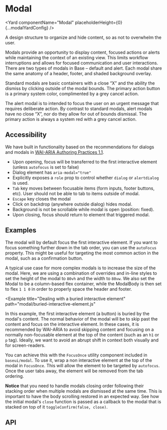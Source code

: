 <!--
Copyright (c) 2018-2020 Uber Technologies, Inc.

This source code is licensed under the MIT license found in the
LICENSE file in the root directory of this source tree.
-->





# Modal

<Yard componentName="Modal" placeholderHeight={0} {...modalYardConfig} />

A design structure to organize and hide content, so as not to overwhelm the user.

Modals provide an opportunity to display content, focused actions or alerts while maintaining the
context of an existing view. This limits workflow interruptions and allows for focused
communication and user interactions. There are two types of modals in Base – default and alert.
Each modal share the same anatomy of a header, footer, and shaded background overlay.

Standard modals are basic containers with a close “X” and the ability the dismiss by clicking outside
of the modal bounds. The primary action button is a primary system color, complimented by a grey
cancel action.

The alert modal is to intended to focus the user on an urgent message that requires deliberate
action. By contrast to standard modals, alert modals have no close “X”, nor do they allow for out
of bounds dismissal. The primary action is always a system red with a grey cancel action.

## Accessibility

We have built in functionality based on the recommendations for dialogs and modals in [WAI-ARIA Authoring Practices 1.1](https://www.w3.org/TR/wai-aria-practices/#dialog_modal).

- Upon opening, focus will be transferred to the first interactive element (unless `autofocus` is set to false)
- Dialog element has `aria-modal="true"`
- Explicitly exposes a `role` prop to control whether `dialog` or `alertdialog` is used.
- `Tab` key moves between focusable items (form inputs, footer buttons, etc). User should not be able to tab to items outside of modal.
- `Escape` key closes the modal
- Click on backdrop (anywhere outside dialog) hides modal.
- Background is not be scrollable while modal is open (position: fixed).
- Upon closing, focus should return to element that triggered modal.

## Examples

<Example title="Modal With Button Trigger" path="modal/basic.js">
  <ModalBasic />
</Example>

<Example title="Placing initial focus" path="modal/autofocus.js">
  <ModalAutoFocus />
</Example>

The modal will by default focus the first interactive element.
If you want to focus something further down in the tab order, you can use the `autoFocus` property.
This might be useful for targeting the most common action in the modal, such as a confirmation button.

<Example title="Setting the size of the modal" path="modal/sized.js">
  <ModalSized />
</Example>

A typical use case for more complex modals is to increase the size of the modal. Here, we are using a combination of overrides and in-line styles to set the height of the modal to `80vh` and the width to `80vw`. We also set the Modal to be a column-based flex container, while the ModalBody is then set to flex `1 1 0` in order to properly space the header and footer.

<Example
  title="Dealing with a buried interactive element"
  path="modal/buried-interactive-element.js"
>
  <ModalBuriedInteractiveElement />
</Example>

In this example, the first interactive element (a button) is buried by the modal's content.
The normal behavior of the modal will be to skip past the content and focus on the interactive element.
In these cases, it is recommended by WAI-ARIA to avoid skipping content and focusing on a normally non-focusable element at the top of the content (such as an `h1` or `p` tag).
Ideally, we want to avoid an abrupt shift in context both visually and for screen-readers.

You can achieve this with the `FocusOnce` utility component included in `baseui/modal`.
To use it, wrap a non interactive element at the top of the modal in `FocusOnce`.
This will allow the element to be targeted by `autofocus`.
Once the user tabs away, the element will be removed from the tab ordering.

<Example title="Adding nested modals" path="modal/nested.js">
  <ModalNested />
</Example>

**Notice** that you need to handle modals closing order following their stacking order
when multiple modals are dismissed at the same time. This is important to have the body
scrolling restored in an expected way. See how the initial modal's `close` function is
passed as a callback to the modal that is stacked on top of it `toggleConfirm(false, close)`.

## API

<Exports component={ModalExports} title="Modal exports" path="baseui/modal" />
